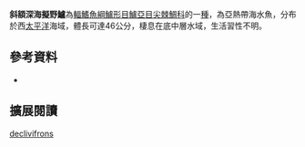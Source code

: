 {{Speciesbox
| name = 斜額深海擬野鱸
| image = 
| image_width = 250px
| image_caption = 
| status = NE
| status_system = IUCN3.1
| genus = Bathysphyraenops
| species = declivifrons
| authority = [[Fedoryako|Fedoryako]], 1976
| synonyms = 
|}}

'''斜額深海擬野鱸'''為[[輻鰭魚綱|輻鰭魚綱]][[鱸形目|鱸形目]][[鱸亞目|鱸亞目]][[尖棘鯛科|尖棘鯛科]]的一[[種|種]]，為亞熱帶海水魚，分布於西[[太平洋|太平洋]]海域，體長可達46公分，棲息在底中層水域，生活習性不明。
==參考資料==
*{{FishBase_species|genus=Bathysphyraenops|species=declivifrons|year=2016|month=8}}

== 擴展閱讀 == 
{{refbegin}}
{{wikispecies-inline|Bathysphyraenops declivifrons|斜額深海擬野鱸}}
{{refend}}
{{Taxonbar|from=Q3000302}}

[[Category:深海擬野鱸屬|declivifrons]]


{{魚類小作品}}